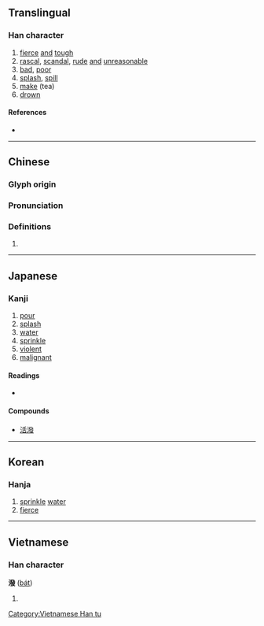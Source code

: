 {{character info/new}}
{{also|泼|溌}}
==Translingual==
{{Han simplified forms|潑|溌|泼|ex=y}}

===Han character===
{{Han char|rn=85|rad=水|as=12|sn=15|four=32147|canj=ENOE|ids=⿰氵發}}

# [[fierce]] [[and]] [[tough]]
# [[rascal]], [[scandal]], [[rude]] [[and]] [[unreasonable]]
# [[bad]], [[poor]]
# [[splash]], [[spill]]
# [[make]] (tea)
# [[drown]]

====References====
* {{Han ref|kx=0648.340|dkj=18225|dj=1058.180|hdz=31750.070|uh=6F51|ud=28497|bh=BCE2|bd=48354}}

----

==Chinese==
{{zh-forms|s=泼}}

===Glyph origin===
{{Han etym}}

===Pronunciation===
{{zh-pron
|m=pō
|c=put3
|h=pfs=phat
|md=
|mn=phoat/phoah
|mn_note=phoat - literary; phoah - vernacular
|w=
|mc=
|oc=y
|cat=a,n,v
}}

===Definitions===
{{zh-hanzi}}

# {{rfdef|lang=zh}}

----

==Japanese==

===Kanji===
{{ja-kanji|grade=|rs=水12}}

# [[pour]]
# [[splash]]
# [[water]]
# [[sprinkle]]
# [[violent]]
# [[malignant]]

====Readings====
* {{ja-readings|on=[[はつ]] (hatsu)|kun=[[もる]] (moru), [[とびちる]] (tobichiru), [[そそぐ]] (sosogu)}}

====Compounds====
* [[活潑]]

----

==Korean==

===Hanja===
{{ko-hanja|hangeul=발|eumhun=|rv=bal|mr=pal|y=pal}}

# [[sprinkle]] [[water]]
# [[fierce]]

----

==Vietnamese==

===Han character===
'''潑''' ([[bát]])

# {{defn|lang=vi}}

[[Category:Vietnamese Han tu]]